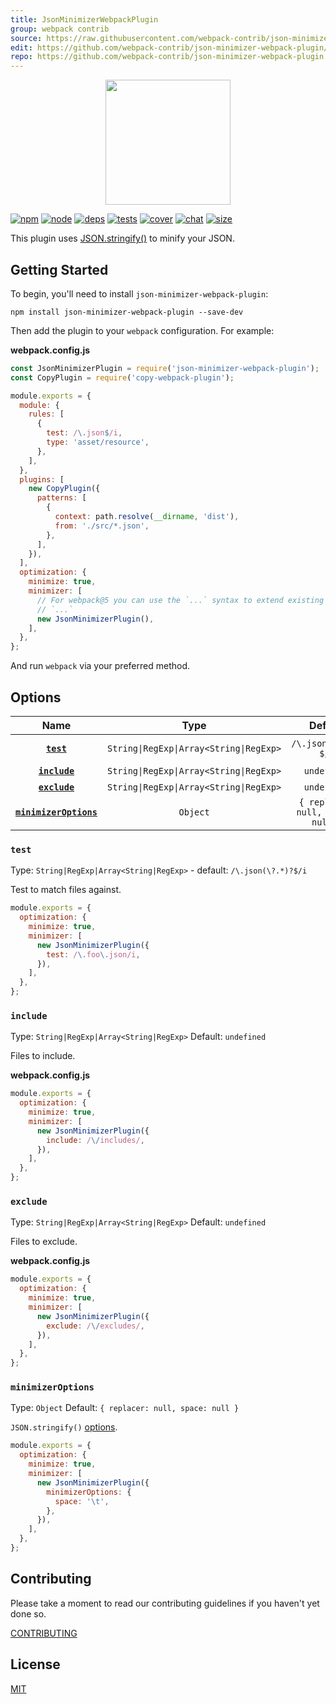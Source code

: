 ```yaml
---
title: JsonMinimizerWebpackPlugin
group: webpack contrib
source: https://raw.githubusercontent.com/webpack-contrib/json-minimizer-webpack-plugin/master/README.md
edit: https://github.com/webpack-contrib/json-minimizer-webpack-plugin/edit/master/README.md
repo: https://github.com/webpack-contrib/json-minimizer-webpack-plugin
---
```


<div align="center">
  <a href="https://github.com/webpack/webpack">
    <img
      width="200"
      height="200"
      src="https://webpack.js.org/assets/icon-square-big.svg"
    />
  </a>
</div>

[![npm][npm]][npm-url]
[![node][node]][node-url]
[![deps][deps]][deps-url]
[![tests][tests]][tests-url]
[![cover][cover]][cover-url]
[![chat][chat]][chat-url]
[![size][size]][size-url]

This plugin uses [JSON.stringify()](https://developer.mozilla.org/ru/docs/Web/JavaScript/Reference/Global_Objects/JSON/stringify) to minify your JSON.

## Getting Started

To begin, you'll need to install `json-minimizer-webpack-plugin`:

```console
npm install json-minimizer-webpack-plugin --save-dev
```

Then add the plugin to your `webpack` configuration. For example:

**webpack.config.js**

```js
const JsonMinimizerPlugin = require('json-minimizer-webpack-plugin');
const CopyPlugin = require('copy-webpack-plugin');

module.exports = {
  module: {
    rules: [
      {
        test: /\.json$/i,
        type: 'asset/resource',
      },
    ],
  },
  plugins: [
    new CopyPlugin({
      patterns: [
        {
          context: path.resolve(__dirname, 'dist'),
          from: './src/*.json',
        },
      ],
    }),
  ],
  optimization: {
    minimize: true,
    minimizer: [
      // For webpack@5 you can use the `...` syntax to extend existing minimizers (i.e. `terser-webpack-plugin`), uncomment the next line
      // `...`
      new JsonMinimizerPlugin(),
    ],
  },
};
```

And run `webpack` via your preferred method.

## Options

|                    Name                     |                  Type                   |              Default              | Description                                                                                                                    |
| :-----------------------------------------: | :-------------------------------------: | :-------------------------------: | :----------------------------------------------------------------------------------------------------------------------------- |
|             **[`test`](#test)**             | `String\|RegExp\|Array<String\|RegExp>` |        `/\.json(\?.*)?$/i`        | Test to match files against.                                                                                                   |
|          **[`include`](#include)**          | `String\|RegExp\|Array<String\|RegExp>` |            `undefined`            | Files to include.                                                                                                              |
|          **[`exclude`](#exclude)**          | `String\|RegExp\|Array<String\|RegExp>` |            `undefined`            | Files to exclude.                                                                                                              |
| **[`minimizerOptions`](#minimizeroptions)** |                `Object`                 | `{ replacer: null, space: null }` | `JSON.stringify()` [options](https://developer.mozilla.org/en-US/docs/Web/JavaScript/Reference/Global_Objects/JSON/stringify). |

### `test`

Type: `String|RegExp|Array<String|RegExp>` - default: `/\.json(\?.*)?$/i`

Test to match files against.

```js
module.exports = {
  optimization: {
    minimize: true,
    minimizer: [
      new JsonMinimizerPlugin({
        test: /\.foo\.json/i,
      }),
    ],
  },
};
```

### `include`

Type: `String|RegExp|Array<String|RegExp>`
Default: `undefined`

Files to include.

**webpack.config.js**

```js
module.exports = {
  optimization: {
    minimize: true,
    minimizer: [
      new JsonMinimizerPlugin({
        include: /\/includes/,
      }),
    ],
  },
};
```

### `exclude`

Type: `String|RegExp|Array<String|RegExp>`
Default: `undefined`

Files to exclude.

**webpack.config.js**

```js
module.exports = {
  optimization: {
    minimize: true,
    minimizer: [
      new JsonMinimizerPlugin({
        exclude: /\/excludes/,
      }),
    ],
  },
};
```

### `minimizerOptions`

Type: `Object`
Default: `{ replacer: null, space: null }`

`JSON.stringify()` [options](https://developer.mozilla.org/ru/docs/Web/JavaScript/Reference/Global_Objects/JSON/stringify).

```js
module.exports = {
  optimization: {
    minimize: true,
    minimizer: [
      new JsonMinimizerPlugin({
        minimizerOptions: {
          space: '\t',
        },
      }),
    ],
  },
};
```

## Contributing

Please take a moment to read our contributing guidelines if you haven't yet done so.

[CONTRIBUTING](https://github.com/webpack-contrib/json-minimizer-webpack-plugin/blob/master/.github/CONTRIBUTING.md)

## License

[MIT](https://github.com/webpack-contrib/json-minimizer-webpack-plugin/blob/master/LICENSE)

[npm]: https://img.shields.io/npm/v/json-minimizer-webpack-plugin.svg
[npm-url]: https://npmjs.com/package/json-minimizer-webpack-plugin
[node]: https://img.shields.io/node/v/json-minimizer-webpack-plugin.svg
[node-url]: https://nodejs.org
[deps]: https://david-dm.org/webpack-contrib/json-minimizer-webpack-plugin.svg
[deps-url]: https://david-dm.org/webpack-contrib/json-minimizer-webpack-plugin
[tests]: https://github.com/webpack-contrib/json-minimizer-webpack-plugin/workflows/json-minimizer-webpack-plugin/badge.svg
[tests-url]: https://github.com/webpack-contrib/json-minimizer-webpack-plugin/actions
[cover]: https://codecov.io/gh/webpack-contrib/json-minimizer-webpack-plugin/branch/master/graph/badge.svg
[cover-url]: https://codecov.io/gh/webpack-contrib/json-minimizer-webpack-plugin
[chat]: https://img.shields.io/badge/gitter-webpack%2Fwebpack-brightgreen.svg
[chat-url]: https://gitter.im/webpack/webpack
[size]: https://packagephobia.now.sh/badge?p=json-minimizer-webpack-plugin
[size-url]: https://packagephobia.now.sh/result?p=json-minimizer-webpack-plugin
